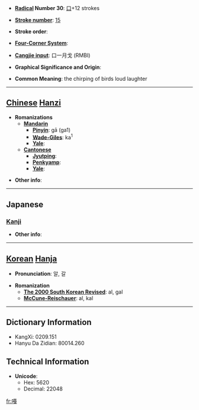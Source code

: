 * '''[[Wiktionary:Chinese radical index| Radical]] Number 30''': [[Wiktionary:Chinese radical index 口|口]]+12 strokes

* '''[[Wiktionary:Chinese total strokes index|Stroke number]]''': [[Wiktionary:Chinese total strokes index 15|15]]

* '''Stroke order''': 

* '''[[Wiktionary:Chinese four corner index|Four-Corner System]]''': 

* '''[[Wiktionary:Chinese Cangjie index|Cangjie input]]''': 口一月戈 (RMBI)

* '''Graphical Significance and Origin''': 

* '''Common Meaning''': the chirping of birds loud laughter

----

== [[Chinese]] [[Hanzi]] ==

* '''Romanizations'''
** '''[[Mandarin]]'''
*** '''[[Pinyin]]''': gā (ga1)
*** '''[[Wade-Giles]]''': ka<sup>1</sup>
*** '''[[Yale]]''': 
** '''[[Cantonese]]'''
*** '''[[Jyutping]]''':
*** '''[[Penkyamp]]''': 
*** '''[[Yale]]''': 

* '''Other info''': 

----

==Japanese==
===[[Kanji]]===
{{kanji|on readings=[[かつ]] (katsu)|kun readings=[[なきごえ]] (nakigoe)}}

* '''Other info''':  

----

== [[Korean]] [[Hanja]] ==

* '''Pronunciation''': 알, 갈

* '''Romanization'''
** '''[[The 2000 South Korean Revised Romanization|The 2000 South Korean Revised]]''': al, gal
** '''[[McCune-Reischauer]]''': al, kal

----

== Dictionary Information ==

* KangXi: 0209.151
* Hanyu Da Zidian: 80014.260

== Technical Information ==

* '''Unicode''':
** Hex: 5620
** Decimal: 22048

[[fr:嘠]]